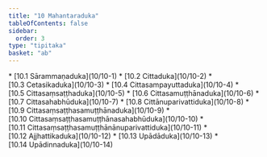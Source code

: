 ```yaml
---
title: "10 Mahantaraduka"
tableOfContents: false
sidebar:
  order: 3
type: "tipitaka"
basket: "ab"
---
```



<DynamicBreadcrumb />



<TableOfContents>
* [10.1 Sārammaṇaduka](10/10-1)
* [10.2 Cittaduka](10/10-2)
* [10.3 Cetasikaduka](10/10-3)
* [10.4 Cittasampayuttaduka](10/10-4)
* [10.5 Cittasaṃsaṭṭhaduka](10/10-5)
* [10.6 Cittasamuṭṭhānaduka](10/10-6)
* [10.7 Cittasahabhūduka](10/10-7)
* [10.8 Cittānuparivattiduka](10/10-8)
* [10.9 Cittasaṃsaṭṭhasamuṭṭhānaduka](10/10-9)
* [10.10 Cittasaṃsaṭṭhasamuṭṭhānasahabhūduka](10/10-10)
* [10.11 Cittasaṃsaṭṭhasamuṭṭhānānuparivattiduka](10/10-11)
* [10.12 Ajjhattikaduka](10/10-12)
* [10.13 Upādāduka](10/10-13)
* [10.14 Upādinnaduka](10/10-14)
</TableOfContents>